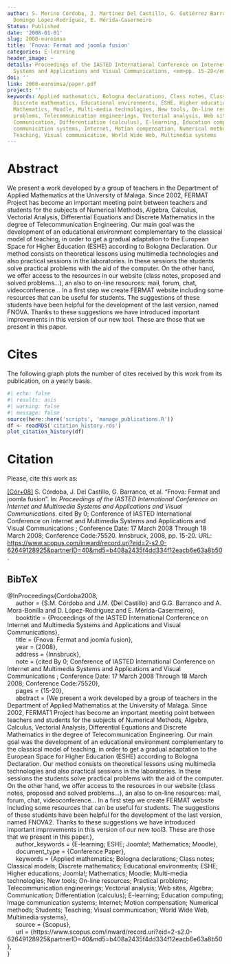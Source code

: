 ```yaml
---
author: S. Merino Córdoba, J. Martínez Del Castillo, G. Gutiérrez Barranco, A. Mora-Bonilla,
  Domingo López-Rodríguez, E. Mérida-Casermeiro
Status: Published
date: '2008-01-01'
slug: 2008-euroimsa
title: 'Fnova: Fermat and joomla fusion'
categories: E-learning
header_image: ~
details: Proceedings of the IASTED International Conference on Internet and Multimedia
  Systems and Applications and Visual Communications, <em>pp. 15-20</em>
doi: ''
link: 2008-euroimsa/paper.pdf
project: ''
keywords: Applied mathematics, Bologna declarations, Class notes, Classical models,
  Discrete mathematics, Educational environments, ESHE, Higher educations, Joomla!,
  Mathematics, Moodle, Multi-media technologies, New tools, On-line resources, Practical
  problems, Telecommunication engineerings, Vectorial analysis, Web sites, Algebra,
  Communication, Differentiation (calculus), E-learning, Education computing, Image
  communication systems, Internet, Motion compensation, Numerical methods, Students,
  Teaching, Visual communication, World Wide Web, Multimedia systems
---
```




# Abstract


We present a work developed by a group of teachers in the Department of Applied Mathematics at the University of Malaga. Since 2002, FERMAT Project has  become an important meeting point between teachers and students for the subjects  of Numerical Methods, Algebra, Calculus, Vectorial Analysis, Differential Equations  and Discrete Mathematics in the degree of Telecommunication Engineering. Our main  goal was the development of an educational environment complementary to the classical  model of teaching, in order to get a gradual adaptation to the European Space for  Higher Education (ESHE) according to Bologna Declaration. Our method consists on  theoretical lessons using multimedia technologies and also practical sessions in  the laboratories. In these sessions the students solve practical problems with the  aid of the computer. On the other hand, we offer access to the resources in our  website (class notes, proposed and solved problems...), an also to on-line resources:  mail, forum, chat, videoconference... In a first step we create FERMAT website including  some resources that can be useful for students. The suggestions of these students  have been helpful for the development of the last version, named FNOVA. Thanks  to these suggestions we have introduced important improvements in this version of our new tool. These are those that we present in this paper.





# Cites

The following graph plots the number of cites received by this work from its publication, on a yearly basis.

```r
#| echo: false
#| results: asis
#| warning: false
#| message: false
source(here::here('scripts', 'manage_publications.R'))
df <- readRDS('citation_history.rds')
plot_citation_history(df)
```


# Citation
Please, cite this work as:


<a name=bib-Cordoba2008></a>[[Cór+08]](#cite-Cordoba2008) S. Córdoba, J. Del Castillo, G. Barranco, et al. “Fnova: Fermat and joomla fusion”. In: _Proceedings of the IASTED International Conference on Internet and Multimedia Systems and Applications and Visual Communications_. cited By 0; Conference of IASTED International Conference on Internet and Multimedia Systems and Applications and Visual Communications ; Conference Date: 17 March 2008 Through 18 March 2008; Conference Code:75520. Innsbruck, 2008, pp. 15-20. URL: [https://www.scopus.com/inward/record.uri?eid=2-s2.0-62649128925&partnerID=40&md5=b408a2435f4dd334f12eacb6e63a8b50](https://www.scopus.com/inward/record.uri?eid=2-s2.0-62649128925&partnerID=40&md5=b408a2435f4dd334f12eacb6e63a8b50).

::: {.callout-note appearance="minimal" collapse=true}

## BibTeX

@InProceedings{Cordoba2008,<br>&nbsp;&nbsp;&nbsp;&nbsp;  author = {S.M. Córdoba and J.M. {Del Castillo} and G.G. Barranco and A. Mora-Bonilla and D. López-Rodríguez and E. Mérida-Casermeiro},<br>&nbsp;&nbsp;&nbsp;&nbsp;  booktitle = {Proceedings of the IASTED International Conference on Internet and Multimedia Systems and Applications and Visual Communications},<br>&nbsp;&nbsp;&nbsp;&nbsp;  title = {Fnova: Fermat and joomla fusion},<br>&nbsp;&nbsp;&nbsp;&nbsp;  year = {2008},<br>&nbsp;&nbsp;&nbsp;&nbsp;  address = {Innsbruck},<br>&nbsp;&nbsp;&nbsp;&nbsp;  note = {cited By 0; Conference of IASTED International Conference on Internet and Multimedia Systems and Applications and Visual Communications ; Conference Date: 17 March 2008 Through 18 March 2008; Conference Code:75520},<br>&nbsp;&nbsp;&nbsp;&nbsp;  pages = {15-20},<br>&nbsp;&nbsp;&nbsp;&nbsp;  abstract = {We present a work developed by a group of teachers in the Department of Applied Mathematics at the University of Malaga. Since 2002, FERMAT1 Project has become an important meeting point between teachers and students for the subjects of Numerical Methods, Algebra, Calculus, Vectorial Analysis, Differential Equations and Discrete Mathematics in the degree of Telecommunication Engineering. Our main goal was the development of an educational environment complementary to the classical model of teaching, in order to get a gradual adaptation to the European Space for Higher Education (ESHE) according to Bologna Declaration. Our method consists on theoretical lessons using multimedia technologies and also practical sessions in the laboratories. In these sessions the students solve practical problems with the aid of the computer. On the other hand, we offer access to the resources in our website (class notes, proposed and solved problems...), an also to on-line resources: mail, forum, chat, videoconference... In a first step we create FERMAT website including some resources that can be useful for students. The suggestions of these students have been helpful for the development of the last version, named FNOVA2. Thanks to these suggestions we have introduced important improvements in this version of our new tool3. These are those that we present in this paper.},<br>&nbsp;&nbsp;&nbsp;&nbsp;  author_keywords = {E-learning; ESHE; Joomla!; Mathematics; Moodle},<br>&nbsp;&nbsp;&nbsp;&nbsp;  document_type = {Conference Paper},<br>&nbsp;&nbsp;&nbsp;&nbsp;  keywords = {Applied mathematics; Bologna declarations; Class notes; Classical models; Discrete mathematics; Educational environments; ESHE; Higher educations; Joomla!; Mathematics; Moodle; Multi-media technologies; New tools; On-line resources; Practical problems; Telecommunication engineerings; Vectorial analysis; Web sites, Algebra; Communication; Differentiation (calculus); E-learning; Education computing; Image communication systems; Internet; Motion compensation; Numerical methods; Students; Teaching; Visual communication; World Wide Web, Multimedia systems},<br>&nbsp;&nbsp;&nbsp;&nbsp;  source = {Scopus},<br>&nbsp;&nbsp;&nbsp;&nbsp;  url = {https://www.scopus.com/inward/record.uri?eid=2-s2.0-62649128925&partnerID=40&md5=b408a2435f4dd334f12eacb6e63a8b50},<br>}

:::


